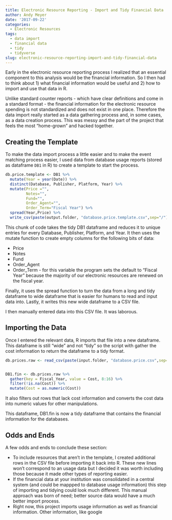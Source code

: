 ```yaml
---
title: Electronic Resource Reporting - Import and Tidy Financial Data
author: Andy Meyer
date: '2017-09-22'
categories:
  - Electronic Resources
tags:
  - data import
  - financial data
  - tidy
  - tidyverse
slug: electronic-resource-reporting-import-and-tidy-financial-data
---
```


Early in the electronic resource reporting process I realized that an essential component to this analysis would be the financial information. So I then had to think about 1) what financial information would be useful and 2) how to import and use that data in R.

Unlike standard counter reports - which have clear definitions and come in a standard format - the financial information for the electronic resource spending is not standardized and does not exist in one place. Therefore the data import really started as a data gathering process and, in some cases, as a data creation process. This was messy and the part of the project that feels the most "home-grown" and hacked together.

## Creating the Template

To make the data import process a little easier and to make the event matching process easier, I used data from database usage reports (stored as dataframe `DB1` in R) to create a template to start the process.
```r
db.price.template <- DB1 %>%
  mutate(Year = year(Date)) %>%
  distinct(Database, Publisher, Platform, Year) %>%
  mutate(Price ="",
         Notes="",
         Fund="",
         Order_Agent="",
         Order_Term="Fiscal Year") %>%
  spread(Year,Price) %>%
  write_csv(paste(output.folder, "database.price.template.csv",sep="/"))
```

This chunk of code takes the tidy DB1 dataframe and reduces it to unique entries for every Database, Publisher, Platform, and Year. It then uses the mutate function to create empty columns for the following bits of data:

* Price
* Notes
* Fund
* Order_Agent
* Order_Term - for this variable the program sets the default to "Fiscal Year" because the majority of our electronic resources are renewed on the fiscal year.

Finally, it uses the spread function to turn the data from a long and tidy dataframe to wide dataframe that is easier for humans to read and input data into. Lastly, it writes this new wide dataframe to a CSV file.

I then manually entered data into this CSV file. It was laborous.

## Importing the Data

Once I entered the relevant data, R imports that file into a new dataframe. This dataframe is still "wide" and not "tidy" so the script with gather the cost information to return the dataframe to a tidy format.

```r
db.prices.raw <- read_csv(paste(input.folder, "database.price.csv",sep="/"),col_names = TRUE)


DB1.fin <- db.prices.raw %>%
  gather(key = Fiscal_Year, value = Cost, 8:16) %>% 
  filter(!is.na(Cost)) %>%
  mutate(Cost = as.numeric(Cost))
```

It also filters out rows that lack cost information and converts the cost data into numeric values for other manipulations.

This dataframe, DB1.fin is now a tidy dataframe that contains the financial information for the databases.

## Odds and Ends

A few odds and ends to conclude these section:

* To include resources that aren't in the template, I  created additional rows in the CSV file before importing it back into R. These new lines won't correspond to an usage data but I decided it was worth including those because it made other types of reporting easier.
* If the financial data at your institution was consolidated in a central system (and could be mappped to database usage information) this step of importing and tidying could look much different. This manual approach was born of need; better source data would have a much better import process.
* Right now, this project imports usage information as well as financial information. Other information, like google 
